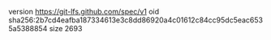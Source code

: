 version https://git-lfs.github.com/spec/v1
oid sha256:2b7cd4eafba187334613e3c8dd86920a4c01612c84cc95dc5eac6535a5388854
size 2693
